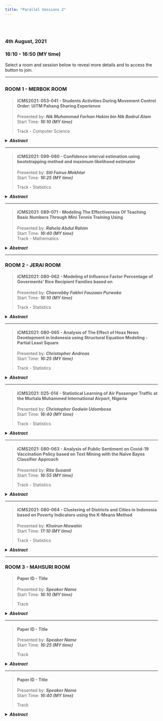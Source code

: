 ```yaml
---
title: "Parallel Sessions 2"
---
```


<link rel="stylesheet" href="styles.css" type="text/css">

<br></br>  

### **4th August, 2021**  
### **16:10 - 16:50 (MY time)**  

Select a room and session below to reveal more details and to access the button to join.  

***  

## {.tabset}  

### **ROOM 1 - MERBOK ROOM**  

> #### **iCMS2021: 053-041 - Students Activities During Movement Control Order: UiTM Pahang Sharing Experience**  
> Presented by: **_Nik Muhammad Farhan Hakim bin Nik Badrul Alam_**  
> Start Time: **_16:10 (MY time)_**  
> 
> Track - Computer Science   

<details>
<summary>**_Abstract_**</summary>  
<p>
*It has been more than a year since COVID-19 the first reported in Wuhan, China. As an impact of this pandemic, the whole world is still struggling to recover its economic growth. The education system has also been affected by the current situation, where online learning has taken over the physical classes. Due to this, most students in Malaysia today are following their courses from home instead of at their campus. Moreover, a Movement Control Order (MCO) implemented by Malaysia's government has strictly controlled the social and economic activities in the country. There are plenty of activities to fill Universiti Teknologi MARA Pahang students' Jengka Campus time during the lockdown. The researchers used a Simple Random Sampling technique in distributing the online survey questionnaires to a sample that consists of 213 students. Data of the students' activities were summarised using descriptive statistics. However, a Chi-Square test was used to determine the association between the student's activities and demographic characteristics.Based on the finding, most male and female students did not make a to-do list with a 73% and 68% percentage, respectively.  As a result, most male students enjoyed their day during MCO with a ratio of 57%, while most of the female students did not feel happy their weekend with a percentage of 52%. Many students spent more than four hours on revision and social media activities, 25% and 27%, respectively. Besides, most students only spent less than one hour on their family and reading activity, 31% and 53% respectively. Apart from that, 48% of students slept for more than four hours on the weekend during an MCO. Furthermore, there are associations between students' weekend activities and their demographic characteristics. The study concludes that cooking activities were influences by gender, shopping and part-time job activities controlled by the program. In contrast, the video game and outdoor game activities significantly affect students' interest in their current semester.*  

<!-- [**Speaker Name, Country**]()   -->

<!-- [[Join]]()   -->
</p>
</details>

---  

> #### **iCMS2021: 099-080 - Confidence interval estimation using bootstrapping method and maximum likelihood estimator**  
> Presented by: **_Siti Fairus Mokhtar_**  
> Start Time: **_16:25 (MY time)_**  
> 
> Track - Statistics   

<details>
<summary>**_Abstract_**</summary>  
<p>
*Confidence interval estimation is an important technique to estimate of a parameter of a population calculated from a sample drawn from the population. The objective of this paper is to calculate and compare confidence interval using percentile bootstrap and bias-corrected and accelerated, and maximum likelihood estimate. The advantages of bootstrapping are valid for small samples, and it is a convenient tool.*  

<!-- [**Speaker Name, Country**]()   -->

<!-- [[Join]]()   -->
</p>
</details>  

---  

> #### **iCMS2021: 089-071 - Modeling The Effectiveness Of Teaching Basic Numbers Through Mini Tennis Training  Using**  
> Presented by: **_Rahela Abdul Rahim_**  
> Start Time: **_16:40 (MY time)_**  
> Track - Mathematics   

<details>
<summary>**_Abstract_**</summary>  
<p>
*Mathematics is often considered a difficult and boring subject for most children because its use in daily activities is not given proper emphasis. The activity of counting numbers in ascending order is the basis of learning mathematics. While the activity of playing through physical movement is the most popular activity by children. Therefore, an approach should be taken to build a relationship between mathematics learning and physical activity games so that children can gain skills in both areas in parallel and can save time, energy and human resource costs. This study pioneered the technique of learning to make basic number calculations for children through a tennis mini game called AB-kiRA. To measure the effectiveness of this technique a Markov chain model was developed to analyze the performance of trainees in making basic number calculations during mini tennis training. Data from 150 training trials were used to generate the transition matrix. Next a calculation to obtain the probability of the equilibrium state is performed. The results show that the trainees will be able to master the basic number counting skills after 10 attempts are made through the shot of the ball made by the trainee. This information can be the basis of a guide for training other mini tennis trainee children in mastering basic number counting skills.*  
</p>
</details>  

***  

### **ROOM 2 - JERAI ROOM**  

> #### **iCMS2021: 080-062 - Modeling of Influence Factor Percentage of Goverments' Rice Recipient Families based on **  
> Presented by: **_Chaerobby Fakhri Fauzaan Purwoko_**  
> Start Time: **_16:10 (MY time)_**  
> 
> Track - Statistics   

<details>
<summary>**_Abstract_**</summary>  
<p>
*Corona Virus Disease 2019 (COVID-19) pandemic has disrupted the targets of most countries including achieving the Sustainable Development Goals (SDGs), such as minimize poverty and hunger levels. For this reason, Indonesia’s Government has implemented the rice for prosperous family program. In this study, the influence factor of the percentage of poor families receiving rice for prosperous family program is modeled based on the Fourier series estimator. The selection of the best Fourier series estimator was based on the smallest Generalized Cross Validation (GCV) value for the oscillation parameter. The results of this study are the estimation of the Fourier Cosine series with oscillation parameter equals to 4 which has a GCV value of 1.2317 x 10-11, MSE of 0.0006807645, and R2 of 99.412%. These results can become recommendations for the government for food security stability and provision of equals social protection for all Indonesian to achieve the SDGs target. *  

<!-- [**Speaker Name, Country**]()   -->

<!-- [[Join]]()   -->
</p>
</details>

---  

> #### **iCMS2021: 080-065 - Analysis of The Effect of Hoax News Development in Indonesia using Structural Equation Modeling - Partial Least Square **  
> Presented by: **_Christopher Andreas_**  
> Start Time: **_16:25 (MY time)_**  
> 
> Track - Statistics   

<details>
<summary>**_Abstract_**</summary>  
<p>
*Freedom of the press as one of the pillars of the Sustainable Development Goals (SDGs) has made information dissemination more widespread. However, this freedom is followed by the development of hoax news that continues to grow in Indonesia. For this reason, a study was conducted to analyze the factors that significantly influence the development of hoax news in Indonesia. In this case, the exogenous variables used are internal factors, external factors, media credibility, and government regulations. The endogenous variables used are the development of hoax news in mass media and social media. By applying the Structural Equation Modeling-Partial Least Square (SEM-PLS) method, it is found that internal factors and government regulations have a significant influence on the development of hoax news on social media. Through this research, policy recommendations related to internal factors and government regulations can be formulated so that the development of hoax news can be minimized.*  

<!-- [**Speaker Name, Country**]()   -->

<!-- [[Join]]()   -->
</p>
</details>  

---  

> #### **iCMS2021: 025-014 - Statistical Learning of Air Passenger Traffic at the Murtala Muhammed International Airport, Nigeria**  
> Presented by: **_Christopher Godwin Udomboso_**  
> Start Time: **_16:40 (MY time)_**  
> 
> Track - Statistics   

<details>
<summary>**_Abstract_**</summary>  
<p>
*Based on previous studies, airline sectors planning, development, and management need reliable forecasts of air passenger traffic flow. In this research, the performance of Artificial Neural Network (ANN) and Support Vector Machine (SVM) models were investigated on predicting air passenger traffic in the Murtala Interna-tional Airport Nigeria. Past eleven years’ monthly data (2007-2018) obtained from Statistics Department of the Nigerian Airspace Management Agency (NAMA), MMIA, Lagos were used. ANN models with back-propagation steepest descent estimation techniques was compared with the SVM models with different kernels. The comparative evaluation of these proposed models were the Root Mean Square Error (RMSE) and the statistical loss function. The efficiency of the ANN model was found to be much better than that of the SVM model in predicting the domestic air passenger traffic flow, while the SVM model predicted the foreign air passenger traffic flow more efficiently than the ANN model.*  

<!-- [**Speaker Name, Country**]()   -->

<!-- [[Join]]()   -->
</p>
</details>  

---  

> #### **iCMS2021: 080-063 - Analysis of Public Sentiment on Covid-19 Vaccination Policy based on Text Mining with the Naïve Bayes Classifier Approach**  
> Presented by: **_Rita Susanti_**  
> Start Time: **_16:55 (MY time)_**  
> 
> Track - Statistics   

<details>
<summary>**_Abstract_**</summary>  
<p>
*One of the goals in the SDGs, which is to ensure a healthy life and promote the welfare of all people of all ages, has become difficult to maintain since the emergence of Covid-19 in Indonesia in March 2020. Thus, the Indonesian government has issued a policy regarding the procurement of vaccines and the implementation of vaccinations through Presidential Regulation Number 99 of 2020. Meanwhile, the public's perception of the Covid-19 vaccine that appears varies that will affect the Covid-19 vaccination process in Indonesia, so a sentiment analysis needs to be carried out to free Indonesia from the Covid-19 pandemic. By using the text mining method, the primary data collected is in the form of public opinions from Twitter. With the Naïve Bayes Classifier approach, it is concluded that the model is consistent and good enough to be used to classify public sentiment regarding the Covid-19 vaccination policy.*  

<!-- [**Speaker Name, Country**]()   -->

<!-- [[Join]]()   -->
</p>
</details>  

---  

> #### **iCMS2021: 080-064 - Clustering of Districts and Cities in Indonesia based on Poverty Indicators using the K-Means Method**  
> Presented by: **_Khoirun Niswatin_**  
> Start Time: **_17:10 (MY time)_**  
> 
> Track - Statistics   

<details>
<summary>**_Abstract_**</summary>  
<p>
*Poverty is a multidimensional problem caused by various aspects and has an impact on many aspects of life. As one of the objectives of the Sustainable Development Goals (SDG’s), poverty eradication aims to improve welfare in all forms everywhere. Therefore, regional clustering is carried out based on poverty indicators as one of the alternatives to solve poverty problems in Indonesia. In this research, the mapping will be carried out based on districts and cities, so that the core problems in each region can be identified. By using the K-Means clustering method, eight clusters of districts and cities with different poverty levels were obtained. Each cluster member from the very not poor to very poor level is 130, 76, 126, 98, 66, 5, 5, and 8 districts and cities. Thus, most districts and cities in Indonesia are categorized as prosperous, only some region need special attention and treatment from the government.*  

<!-- [**Speaker Name, Country**]()   -->

<!-- [[Join]]()   -->
</p>
</details>  

***  

### **ROOM 3 - MAHSURI ROOM**  

> #### **Paper ID - Title**  
> Presented by: **_Speaker Name_**  
> Start Time: **_16:10 (MY time)_**  
> 
> Track   

<details>
<summary>**_Abstract_**</summary>  
<p>
*Place or insert abstract here*  

[**Speaker Name, Country**]()  

[[Join]]()  
</p>
</details>

---  

> #### **Paper ID - Title**  
> Presented by: **_Speaker Name_**  
> Start Time: **_16:25 (MY time)_**  
> 
> Track   

<details>
<summary>**_Abstract_**</summary>  
<p>
*Place or insert abstract here*  

[**Speaker Name, Country**]()  

[[Join]]()  
</p>
</details>  

---  

> #### **Paper ID - Title**  
> Presented by: **_Speaker Name_**  
> Start Time: **_16:40 (MY time)_**  
> 
> Track   

<details>
<summary>**_Abstract_**</summary>  
<p>
*Place or insert abstract here*  

[**Speaker Name, Country**]()  

[[Join]]()  
</p>
</details>  
